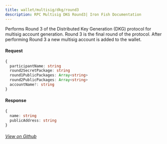 ```yaml
---
title: wallet/multisig/dkg/round3
description: RPC Multisig DKG Round3| Iron Fish Documentation
---
```


Performs Round 3 of the Distributed Key Generation (DKG) protocol for multisig account generation. Round 3 is the final round of the protocol. After performing Round 3 a new multisig account is added to the wallet.

#### Request

```ts
{
  participantName: string
  round2SecretPackage: string
  round1PublicPackages: Array<string>
  round2PublicPackages: Array<string>
  accountName?: string
}
```

#### Response

```ts
{
  name: string
  publicAddress: string
}
```

###### [View on Github](https://github.com/iron-fish/ironfish/blob/master/ironfish/src/rpc/routes/wallet/multisig/dkg/round3.ts)
